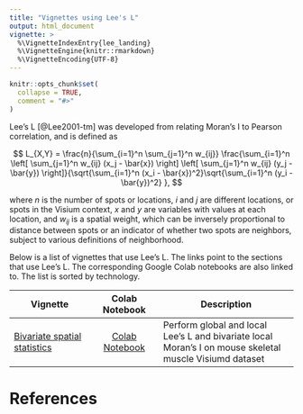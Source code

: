 ```yaml
---
title: "Vignettes using Lee's L"
output: html_document
vignette: >
  %\VignetteIndexEntry{lee_landing}
  %\VignetteEngine{knitr::rmarkdown}
  %\VignetteEncoding{UTF-8}
---
```


```r
knitr::opts_chunk$set(
  collapse = TRUE,
  comment = "#>"
)
```

Lee's L [@Lee2001-tm] was developed from relating Moran's I to Pearson correlation, and is defined as

$$
L_{X,Y} = \frac{n}{\sum_{i=1}^n \sum_{j=1}^n w_{ij}} \frac{\sum_{i=1}^n \left[ \sum_{j=1}^n w_{ij}  (x_j - \bar{x}) \right] \left[ \sum_{j=1}^n w_{ij} (y_j - \bar{y}) \right]}{\sqrt{\sum_{i=1}^n (x_i - \bar{x})^2}\sqrt{\sum_{i=1}^n (y_i - \bar{y})^2} },
$$

where $n$ is the number of spots or locations, $i$ and $j$ are different locations, or spots in the Visium context, $x$ and $y$ are variables with values at each location, and $w_{ij}$ is a spatial weight, which can be inversely proportional to distance between spots or an indicator of whether two spots are neighbors, subject to various definitions of neighborhood. 

Below is a list of vignettes that use Lee's L. The links point to the sections that use Lee's L. The corresponding Google Colab notebooks are also linked to. The list is sorted by technology.

| Vignette | Colab Notebook | Description |
|--------------------|:---------------:|---------------------------------|
| [Bivariate spatial statistics](https://pachterlab.github.io/voyager/articles/bivariate.html) | [Colab Notebook](https://colab.research.google.com/github/pachterlab/voyager/blob/documentation-devel/vignettes/bivariate.ipynb) | Perform global and local Lee's L and bivariate local Moran's I on mouse skeletal muscle Visiumd dataset

# References
